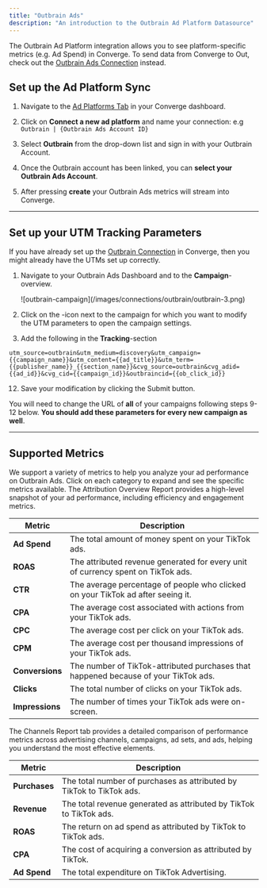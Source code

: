 ```yaml
---
title: "Outbrain Ads"
description: "An introduction to the Outbrain Ad Platform Datasource"
---
```



<Note> The Outbrain Ad Platform integration allows you to see platform-specific metrics (e.g. Ad Spend) in Converge. 
To send data from Converge to Out, check out the [Outbrain Ads Connection](/connections/integrations/taboola) instead.</Note>

## Set up the Ad Platform Sync

1. Navigate to the [Ad Platforms Tab](https://app.runconverge.com/-/ad-platforms) in your Converge dashboard.

2. Click on **Connect a new ad platform** and name your connection: e.g `Outbrain | {Outbrain Ads Account ID}`

3. Select **Outbrain** from the drop-down list and sign in with your Outbrain Account.

4. Once the Outbrain account has been linked, you can **select your Outbrain Ads Account**. 

5. After pressing **create** your Outbrain Ads metrics will stream into Converge.


---

## Set up your UTM Tracking Parameters

<Note> If you have already set up the [Outbrain Connection](/connections/integrations/outbrain) in Converge, then you might already have the UTMs set up correctly. </Note>

1. Navigate to your Outbrain Ads Dashboard and to the **Campaign**-overview.
     <Frame>
    ![outbrain-campaign](/images/connections/outbrain/outbrain-3.png)
    </Frame>

2. Click on the <Icon name="pencil"/>-icon next to the campaign for which you want to modify the UTM parameters to open the campaign settings.

3. Add the following in the **Tracking**-section

```
utm_source=outbrain&utm_medium=discovery&utm_campaign={{campaign_name}}&utm_content={{ad_title}}&utm_term={{publisher_name}}_{{section_name}}&cvg_source=outbrain&cvg_adid={{ad_id}}&cvg_cid={{campaign_id}}&outbraincid={{ob_click_id}}
```

12. Save your modification by clicking the Submit button.

<Warning> You will need to change the URL of **all** of your campaigns following steps 9-12 below. **You should add these parameters for every new campaign as well**.  </Warning>


---

## Supported Metrics

We support a variety of metrics to help you analyze your ad performance on Outbrain Ads. Click on each category to expand and see the specific metrics available.
<AccordionGroup>
<Accordion icon="chart-column" title="Overview Report">
The Attribution Overview Report provides a high-level snapshot of your ad performance, including efficiency and engagement metrics.

| Metric          | Description                                                                         |
| --------------- | ----------------------------------------------------------------------------------- |
| **Ad Spend**    | The total amount of money spent on your TikTok ads.                                 |
| **ROAS**        | The attributed revenue generated for every unit of currency spent on TikTok ads.    |
| **CTR**         | The average percentage of people who clicked on your TikTok ad after seeing it.     |
| **CPA**         | The average cost associated with actions from your TikTok ads.                      |
| **CPC**         | The average cost per click on your TikTok ads.                                      |
| **CPM**         | The average cost per thousand impressions of your TikTok ads.                       |
| **Conversions** | The number of TikTok-attributed purchases that happened because of your TikTok ads. |
| **Clicks**      | The total number of clicks on your TikTok ads.                                      |
| **Impressions** | The number of times your TikTok ads were on-screen.                                 |

</Accordion>

<Accordion icon="network-wired" title="Channels Report">
The Channels Report tab provides a detailed comparison of performance metrics across advertising channels, campaigns, ad sets, and ads, helping you understand the most effective elements.

| Metric        | Description                                                          |
| ------------- | -------------------------------------------------------------------- |
| **Purchases** | The total number of purchases as attributed by TikTok to TikTok ads. |
| **Revenue**   | The total revenue generated as attributed by TikTok to TikTok ads.   |
| **ROAS**      | The return on ad spend as attributed by TikTok to TikTok ads.        |
| **CPA**       | The cost of acquiring a conversion as attributed by TikTok.          |
| **Ad Spend**  | The total expenditure on TikTok Advertising.                         |

</Accordion>
</AccordionGroup>